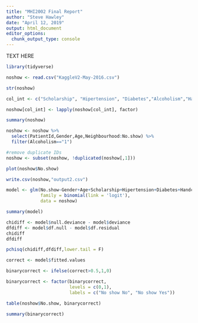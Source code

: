 ```yaml
---
title: "MHI2002 Final Report"
author: "Steve Hawley"
date: "April 12, 2019"
output: html_document
editor_options: 
  chunk_output_type: console
---
```


TEXT HERE 

```r
library(tidyverse)

noshow <- read.csv("KaggleV2-May-2016.csv")

str(noshow)

col_int <- c("Scholarship", "Hipertension", "Diabetes","Alcoholism","Handcap","SMS_received")

noshow[col_int] <- lapply(noshow[col_int], factor)

summary(noshow)

noshow <- noshow %>% 
  select(PatientId,Gender,Age,Neighbourhood:No.show) %>% 
  filter(Alcoholism=="1") 

#remove duplicate IDs
noshow <- subset(noshow, !duplicated(noshow[,1]))

plot(noshow$No.show)

write.csv(noshow,"output2.csv")

model <- glm(No.show~Gender+Age+Scholarship+Hipertension+Diabetes+Handcap+SMS_received,
             family = binomial(link = 'logit'),
             data = noshow)

summary(model)

chidiff <- model$null.deviance - model$deviance
dfdiff <- model$df.null - model$df.residual
chidiff
dfdiff

pchisq(chidiff,dfdiff,lower.tail = F)

correct <- model$fitted.values

binarycorrect <- ifelse(correct>0.5,1,0)

binarycorrect <- factor(binarycorrect,
                        levels = c(0,1),
                        labels = c("No show No", "No show Yes"))

table(noshow$No.show, binarycorrect)

summary(binarycorrect)
```



